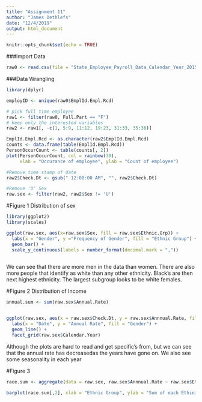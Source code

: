 ```yaml
---
title: "Assignment 11"
author: "James Dethlefs"
date: "12/4/2019"
output: html_document
---
```


```r
knitr::opts_chunk$set(echo = TRUE)
```

###Import Data
```r
raw0 <- read.csv(file = "State_Employee_Payroll_Data_Calendar_Year_2015_through_Present.tsv", sep = "\t", header = TRUE)

```

###Data Wrangling
```r
library(dplyr)
```


```r
employID <- unique(raw0$EmplId.Empl.Rcd)

# pick full time employee
raw1 <- filter(raw0, Full.Part == "F")  
# keep only the interested variables
raw2 <- raw1[, -c(1, 5:9, 11:12, 19:23, 31:33, 35:36)] 

EmplId.Empl.Rcd <- as.character(raw2$EmplId.Empl.Rcd)
counts <- data.frame(table(EmplId.Empl.Rcd))
PersonOccurCount <- table(counts[, 2])
plot(PersonOccurCount, col = rainbow(30), 
     xlab = "Occurance of employee", ylab = "Count of employee")
```

```r
#Remove time stamp of date
raw2$Check.Dt <- gsub(" 12:00:00 AM", "", raw2$Check.Dt)

#Remove 'U' Sex
raw.sex <- filter(raw2, raw2$Sex != 'U')
```



#Figure 1
Distribution of sex 
```r
library(ggplot2)
library(scales)

ggplot(raw.sex, aes(x=raw.sex$Sex, fill = raw.sex$Ethnic.Grp)) +
  labs(x = "Gender", y ="Frequency of Gender", fill = "Ethnic Group") +
  geom_bar() + 
  scale_y_continuous(labels = number_format(decimal.mark = ",")) 
      

```

We can see that there are more men in the data than women. There are also more people that identify as white than any other ethnicity. Black's are then next highest ethnicity. The largest subgroup looks to be white females.

#Figure 2
Distribution of Income
```r

annual.sum <- sum(raw.sex$Annual.Rate)


ggplot(raw.sex, aes(x = raw.sex$Check.Dt, y = raw.sex$Annnual.Rate, fill = raw.sex$Sex)) + 
  labs(x = "Date", y = "Annual Rate", fill = "Gender") +
  geom_line() +
  facet_grid(raw.sex$Calendar.Year) 

```

Although the plots are hard to read and get specific's from, but we can see that the annual rate has decreasedas the years have gone on. We also see some seasonality in each year


#Figure 3
```r

race.sum <- aggregate(data = raw.sex, raw.sex$Annnual.Rate ~ raw.sex$Ethnic.Grp, sum)

barplot(race.sum[,2], xlab = "Ethnic Group", ylab = "Sum of each Ethinic Group", names.arg= race.sum[,1], las = 2)
```

